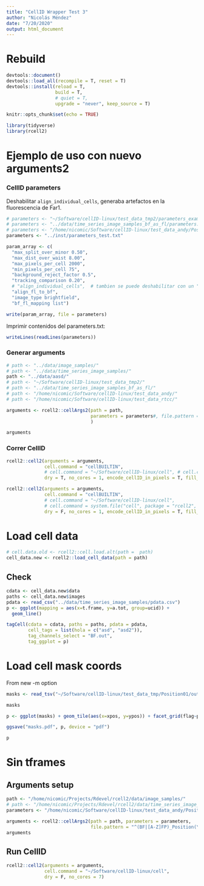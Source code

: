 ```yaml
---
title: "CellID Wrapper Test 3"
author: "Nicolás Méndez"
date: "7/20/2020"
output: html_document
---
```


# Rebuild

```r
devtools::document()
devtools::load_all(recompile = T, reset = T)
devtools::install(reload = T, 
                  build = T,
                  # quiet = T,
                  upgrade = "never", keep_source = T)
```


```r
knitr::opts_chunk$set(echo = TRUE)

library(tidyverse)
library(rcell2)
```

# Ejemplo de uso con nuevo arguments2

### CellID parameters

Deshabilitar `align_individual_cells`, generaba artefactos en la fluorescencia de Far1.

```r
# parameters <- "~/Software/cellID-linux/test_data_tmp2/parameters_example2.txt"
# parameters <- "../data/time_series_image_samples_bf_as_fl/parameters.txt"
# parameters <- "/home/nicomic/Software/cellID-linux/test_data_andy/Position001/parameters_vcellid_out.txt"
parameters <- "../inst/parameters_test.txt"

param_array <- c(
  "max_split_over_minor 0.50",
  "max_dist_over_waist 8.00",
  "max_pixels_per_cell 2000",
  "min_pixels_per_cell 75",
  "background_reject_factor 0.5",
  "tracking_comparison 0.20",
  # "align_individual_cells",  # tambien se puede deshabilitar con un "#" en el mismo parameters.txt
  "align_fl_to_bf",
  "image_type brightfield",
  "bf_fl_mapping list")

write(param_array, file = parameters)
```

Imprimir contenidos del parameters.txt:

```r
writeLines(readLines(parameters))
```

### Generar arguments

```r
# path <- "../data/image_samples/"
# path <- "../data/time_series_image_samples/"
path <- "../data/aasd/"
# path <- "~/Software/cellID-linux/test_data_tmp2/"
# path <- "../data/time_series_image_samples_bf_as_fl/"
# path <- "/home/nicomic/Software/cellID-linux/test_data_andy/"
# path <- "/home/nicomic/Software/cellID-linux/test_data_rtcc/"

arguments <- rcell2::cellArgs2(path = path, 
                               parameters = parameters#, file.pattern = "^(BF|[A-Z]FP)_Position(\\d+)().tif$"
                               )

arguments
```

### Correr CellID

```r
rcell2::cell2(arguments = arguments, 
              cell.command = "cellBUILTIN",
              # cell.command = "~/Software/cellID-linux/cell", # cell.command = system.file("cell", package = "rcell2", mustWork = T),
              dry = T, no_cores = 1, encode_cellID_in_pixels = T, fill_interior_pixels = T)
```


```r
rcell2::cell2(arguments = arguments, 
              cell.command = "cellBUILTIN",
              # cell.command = "~/Software/cellID-linux/cell",
              # cell.command = system.file("cell", package = "rcell2", mustWork = T),
              dry = F, no_cores = 1, encode_cellID_in_pixels = T, fill_interior_pixels = T)
```

# Load cell data

```r
# cell.data.old <- rcell2::cell.load.alt(path =  path)
cell_data.new <- rcell2::load_cell_data(path = path)
```

## Check

```r
cdata <- cell_data.new$data
paths <- cell_data.new$images
pdata <- read_csv("../data/time_series_image_samples/pdata.csv")
p <- ggplot(mapping = aes(x=t.frame, y=a.tot, group=ucid)) + 
  geom_line()

tagCell(cdata = cdata, paths = paths, pdata = pdata, 
        cell_tags = list(hola = c("asd", "asd2")), 
        tag_channels_select = "BF.out", 
        tag_ggplot = p)
```


# Load cell mask coords

From new -m option

```r
masks <- read_tsv("~/Software/cellID-linux/test_data_tmp/Position01/out_all_masks.tsv")

masks
```

```r
p <- ggplot(masks) + geom_tile(aes(x=xpos, y=ypos)) + facet_grid(flag~pixtype)

ggsave("masks.pdf", p, device = "pdf")

p
```

# Sin tframes

## Arguments setup

```r
path <- "/home/nicomic/Projects/Rdevel/rcell2/data/image_samples/"
# path <- "/home/nicomic/Projects/Rdevel/rcell2/data/time_series_image_samples/"
parameters <- "/home/nicomic/Software/cellID-linux/test_data_andy/Position001/parameters_vcellid_out.txt"

arguments <- rcell2::cellArgs2(path = path, parameters = parameters, 
                               file.pattern = "^(BF|[A-Z]FP)_Position(\\d+)().tif$")
arguments
```

## Run CellID

```r
rcell2::cell2(arguments = arguments, 
              cell.command = "~/Software/cellID-linux/cell", 
              dry = F, no_cores = 7)
```

